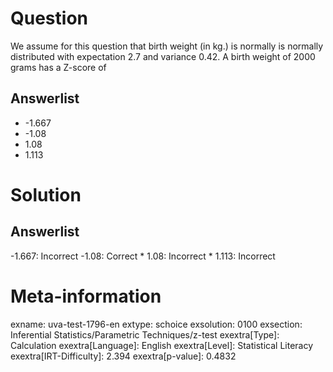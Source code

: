 Question
========

We assume for this question that birth weight (in kg.) is normally is normally distributed with expectation 2.7 and variance 0.42. A birth weight of 2000 grams has a Z-score of

Answerlist
----------

* -1.667
* -1.08
* 1.08
* 1.113

Solution
========

Answerlist
----------

-1.667: Incorrect
-1.08: Correct
* 1.08: Incorrect
* 1.113: Incorrect

Meta-information
================
exname: uva-test-1796-en
extype: schoice
exsolution: 0100
exsection: Inferential Statistics/Parametric Techniques/z-test
exextra[Type]: Calculation
exextra[Language]: English
exextra[Level]: Statistical Literacy
exextra[IRT-Difficulty]: 2.394
exextra[p-value]: 0.4832
